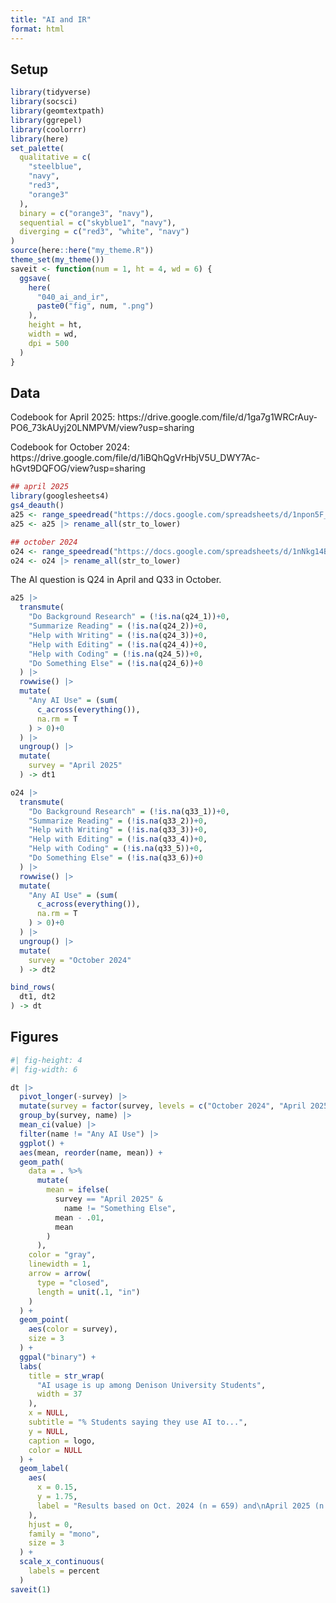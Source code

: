 ```yaml
---
title: "AI and IR"
format: html
---
```


## Setup

```r
library(tidyverse)
library(socsci)
library(geomtextpath)
library(ggrepel)
library(coolorrr)
library(here)
set_palette(
  qualitative = c(
    "steelblue",
    "navy",
    "red3",
    "orange3"
  ),
  binary = c("orange3", "navy"),
  sequential = c("skyblue1", "navy"),
  diverging = c("red3", "white", "navy")
)
source(here::here("my_theme.R"))
theme_set(my_theme())
saveit <- function(num = 1, ht = 4, wd = 6) {
  ggsave(
    here(
      "040_ai_and_ir",
      paste0("fig", num, ".png")
    ),
    height = ht,
    width = wd,
    dpi = 500
  )
}
```


## Data

Codebook for April 2025: https://drive.google.com/file/d/1ga7g1WRCrAuy-PO6_73kAUyj20LNMPVM/view?usp=sharing

Codebook for October 2024: https://drive.google.com/file/d/1iBQhQgVrHbjV5U_DWY7Ac-hGvt9DQFOG/view?usp=sharing

```r
## april 2025
library(googlesheets4)
gs4_deauth()
a25 <- range_speedread("https://docs.google.com/spreadsheets/d/1npon5F_Gr40HQj8KVeHq_un7SOep4dzc6kjP0px7nLo/edit?usp=sharing")
a25 <- a25 |> rename_all(str_to_lower)

## october 2024
o24 <- range_speedread("https://docs.google.com/spreadsheets/d/1nNkg14Bb9JG22jzIfjqEWuPf7ejzi_ELEvrUsNMNm6Q/edit?gid=1872116325#gid=1872116325")
o24 <- o24 |> rename_all(str_to_lower)
```

The AI question is Q24 in April and Q33 in October.

```r
a25 |>
  transmute(
    "Do Background Research" = (!is.na(q24_1))+0,
    "Summarize Reading" = (!is.na(q24_2))+0,
    "Help with Writing" = (!is.na(q24_3))+0,
    "Help with Editing" = (!is.na(q24_4))+0,
    "Help with Coding" = (!is.na(q24_5))+0,
    "Do Something Else" = (!is.na(q24_6))+0
  ) |>
  rowwise() |>
  mutate(
    "Any AI Use" = (sum(
      c_across(everything()),
      na.rm = T
    ) > 0)+0
  ) |> 
  ungroup() |>
  mutate(
    survey = "April 2025"
  ) -> dt1

o24 |>
  transmute(
    "Do Background Research" = (!is.na(q33_1))+0,
    "Summarize Reading" = (!is.na(q33_2))+0,
    "Help with Writing" = (!is.na(q33_3))+0,
    "Help with Editing" = (!is.na(q33_4))+0,
    "Help with Coding" = (!is.na(q33_5))+0,
    "Do Something Else" = (!is.na(q33_6))+0
  ) |>
  rowwise() |>
  mutate(
    "Any AI Use" = (sum(
      c_across(everything()),
      na.rm = T
    ) > 0)+0
  ) |> 
  ungroup() |>
  mutate(
    survey = "October 2024"
  ) -> dt2

bind_rows(
  dt1, dt2
) -> dt
```


## Figures

```r
#| fig-height: 4
#| fig-width: 6

dt |>
  pivot_longer(-survey) |>
  mutate(survey = factor(survey, levels = c("October 2024", "April 2025"))) |>
  group_by(survey, name) |>
  mean_ci(value) |>
  filter(name != "Any AI Use") |>
  ggplot() +
  aes(mean, reorder(name, mean)) +
  geom_path(
    data = . %>%
      mutate(
        mean = ifelse(
          survey == "April 2025" &
            name != "Something Else",
          mean - .01,
          mean
        )
      ),
    color = "gray",
    linewidth = 1,
    arrow = arrow(
      type = "closed",
      length = unit(.1, "in")
    )
  ) +
  geom_point(
    aes(color = survey),
    size = 3
  ) +
  ggpal("binary") +
  labs(
    title = str_wrap(
      "AI usage is up among Denison University Students",
      width = 37
    ),
    x = NULL,
    subtitle = "% Students saying they use AI to...",
    y = NULL,
    caption = logo,
    color = NULL
  ) +
  geom_label(
    aes(
      x = 0.15,
      y = 1.75,
      label = "Results based on Oct. 2024 (n = 659) and\nApril 2025 (n = 273) student surveys."
    ),
    hjust = 0,
    family = "mono",
    size = 3
  ) +
  scale_x_continuous(
    labels = percent
  )
saveit(1)
```

